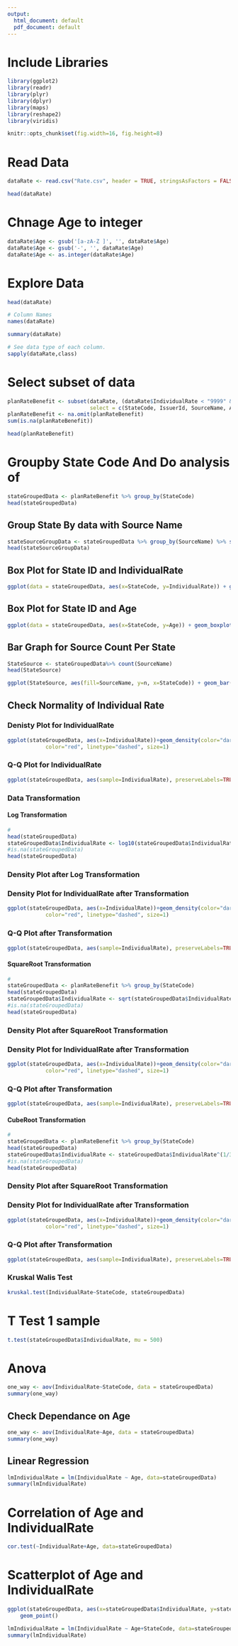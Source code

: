 ```yaml
---
output:
  html_document: default
  pdf_document: default
---
```

# Include Libraries

```r
library(ggplot2)
library(readr)
library(plyr)
library(dplyr)
library(maps)
library(reshape2)
library(viridis)
```

```r
knitr::opts_chunk$set(fig.width=16, fig.height=8) 
```

# Read Data

```r
dataRate <- read.csv("Rate.csv", header = TRUE, stringsAsFactors = FALSE)
```

```r
head(dataRate)
```

# Chnage Age to integer

```r
dataRate$Age <- gsub('[a-zA-Z ]', '', dataRate$Age)
dataRate$Age <- gsub('-', '', dataRate$Age)
dataRate$Age <- as.integer(dataRate$Age)
```

# Explore Data

```r
head(dataRate)
```

```r
# Column Names
names(dataRate)
```

```r
summary(dataRate)
```

```r
# See data type of each column.
sapply(dataRate,class)
```

# Select subset of data

```r
planRateBenefit <- subset(dataRate, (dataRate$IndividualRate < "9999" & Age != "Family Option"),
                          select = c(StateCode, IssuerId, SourceName, Age, IndividualRate))
planRateBenefit <- na.omit(planRateBenefit)
sum(is.na(planRateBenefit))
```

```r
head(planRateBenefit)
```

# Groupby State Code And Do analysis of 

```r
stateGroupedData <- planRateBenefit %>% group_by(StateCode)
head(stateGroupedData)
```

## Group State By data with Source Name

```r
stateSourceGroupData <- stateGroupedData %>% group_by(SourceName) %>% summarise(IndividualRate = mean(IndividualRate))
head(stateSourceGroupData)
```

## Box Plot for State ID and IndividualRate

```r
ggplot(data = stateGroupedData, aes(x=StateCode, y=IndividualRate)) + geom_boxplot()
```

## Box Plot for State ID and Age

```r
ggplot(data = stateGroupedData, aes(x=StateCode, y=Age)) + geom_boxplot()
```

## Bar Graph for Source Count Per State

```r
StateSource <- stateGroupedData%>% count(SourceName)
head(StateSource)
```

```r
ggplot(StateSource, aes(fill=SourceName, y=n, x=StateCode)) + geom_bar(position="stack", stat="identity")
```

## Check Normality of Individual Rate

### Denisty Plot for IndividualRate

```r
ggplot(stateGroupedData, aes(x=IndividualRate))+geom_density(color="darkblue", fill="lightblue")+ geom_vline(aes(xintercept=mean(IndividualRate)),
            color="red", linetype="dashed", size=1)
```

### Q-Q Plot for IndividualRate

```r
ggplot(stateGroupedData, aes(sample=IndividualRate), preserveLabels=TRUE)+stat_qq()+stat_qq_line()+xlab("Standard Normal Quantiles for Individual Rate") + ylab("Quantiles for Individual Rate")
```

### Data Transformation

#### Log Transformation

```r
#
head(stateGroupedData)
stateGroupedData$IndividualRate <- log10(stateGroupedData$IndividualRate)
#is.na(stateGroupedData)
head(stateGroupedData)
```

### Density Plot after Log Transformation

### Density Plot for IndividualRate after Transformation

```r
ggplot(stateGroupedData, aes(x=IndividualRate))+geom_density(color="darkblue", fill="lightblue")+ geom_vline(aes(xintercept=mean(IndividualRate)),
            color="red", linetype="dashed", size=1)
```

### Q-Q Plot after Transformation

```r
ggplot(stateGroupedData, aes(sample=IndividualRate), preserveLabels=TRUE)+stat_qq()+stat_qq_line()+xlab("Standard Normal Quantiles for Individual Rate") + ylab("Quantiles for Individual Rate")
```

#### SquareRoot Transformation

```r
#
stateGroupedData <- planRateBenefit %>% group_by(StateCode)
head(stateGroupedData)
stateGroupedData$IndividualRate <- sqrt(stateGroupedData$IndividualRate)
#is.na(stateGroupedData)
head(stateGroupedData)
```

### Density Plot after SquareRoot Transformation

### Density Plot for IndividualRate after Transformation

```r
ggplot(stateGroupedData, aes(x=IndividualRate))+geom_density(color="darkblue", fill="lightblue")+ geom_vline(aes(xintercept=mean(IndividualRate)),
            color="red", linetype="dashed", size=1)
```

### Q-Q Plot after Transformation

```r
ggplot(stateGroupedData, aes(sample=IndividualRate), preserveLabels=TRUE)+stat_qq()+stat_qq_line()+xlab("Standard Normal Quantiles for Individual Rate") + ylab("Quantiles for Individual Rate")
```

#### CubeRoot Transformation

```r
#
stateGroupedData <- planRateBenefit %>% group_by(StateCode)
head(stateGroupedData)
stateGroupedData$IndividualRate <- stateGroupedData$IndividualRate^(1/3)
#is.na(stateGroupedData)
head(stateGroupedData)
```

### Density Plot after SquareRoot Transformation

### Density Plot for IndividualRate after Transformation

```r
ggplot(stateGroupedData, aes(x=IndividualRate))+geom_density(color="darkblue", fill="lightblue")+ geom_vline(aes(xintercept=mean(IndividualRate)),
            color="red", linetype="dashed", size=1)
```

### Q-Q Plot after Transformation

```r
ggplot(stateGroupedData, aes(sample=IndividualRate), preserveLabels=TRUE)+stat_qq()+stat_qq_line()+xlab("Standard Normal Quantiles for Individual Rate") + ylab("Quantiles for Individual Rate")
```

### Kruskal Walis Test

```r
kruskal.test(IndividualRate~StateCode, stateGroupedData)
```

# T Test 1 sample

```r
t.test(stateGroupedData$IndividualRate, mu = 500)
```

# Anova

```r
one_way <- aov(IndividualRate~StateCode, data = stateGroupedData)
summary(one_way)
```

## Check Dependance on Age

```r
one_way <- aov(IndividualRate~Age, data = stateGroupedData)
summary(one_way)
```

## Linear Regression


```r
lmIndividualRate = lm(IndividualRate ~ Age, data=stateGroupedData)
summary(lmIndividualRate)
```

# Correlation of Age and IndividualRate

```r
cor.test(~IndividualRate+Age, data=stateGroupedData)
```

# Scatterplot of Age and IndividualRate

```r
ggplot(stateGroupedData, aes(x=stateGroupedData$IndividualRate, y=stateGroupedData$Age)) + 
    geom_point()
```

```r
lmIndividualRate = lm(IndividualRate ~ Age+StateCode, data=stateGroupedData)
summary(lmIndividualRate)
```
